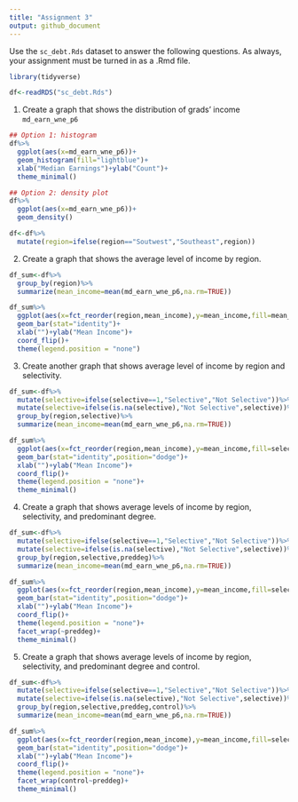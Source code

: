 ```yaml
---
title: "Assignment 3"
output: github_document
---
```


Use the `sc_debt.Rds` dataset to answer the following questions. As always, your assignment must be turned in as a .Rmd file. 


```r
library(tidyverse)
```

```r
df<-readRDS("sc_debt.Rds")
```


1. Create a graph that shows the distribution of grads' income `md_earn_wne_p6`

```r

## Option 1: histogram
df%>%
  ggplot(aes(x=md_earn_wne_p6))+
  geom_histogram(fill="lightblue")+
  xlab("Median Earnings")+ylab("Count")+
  theme_minimal()

## Option 2: density plot
df%>%
  ggplot(aes(x=md_earn_wne_p6))+
  geom_density()

```

```r
df<-df%>%
  mutate(region=ifelse(region=="Soutwest","Southeast",region))
```



2. Create a graph that shows the average level of income by region.

```r
df_sum<-df%>%
  group_by(region)%>%
  summarize(mean_income=mean(md_earn_wne_p6,na.rm=TRUE))

df_sum%>%
  ggplot(aes(x=fct_reorder(region,mean_income),y=mean_income,fill=mean_income))+
  geom_bar(stat="identity")+
  xlab("")+ylab("Mean Income")+
  coord_flip()+
  theme(legend.position = "none")
```


3. Create another graph that shows average level of income by region and selectivity. 


```r
df_sum<-df%>%
  mutate(selective=ifelse(selective==1,"Selective","Not Selective"))%>%
  mutate(selective=ifelse(is.na(selective),"Not Selective",selective))%>%
  group_by(region,selective)%>%
  summarize(mean_income=mean(md_earn_wne_p6,na.rm=TRUE))

df_sum%>%
  ggplot(aes(x=fct_reorder(region,mean_income),y=mean_income,fill=selective))+
  geom_bar(stat="identity",position="dodge")+
  xlab("")+ylab("Mean Income")+
  coord_flip()+
  theme(legend.position = "none")+
  theme_minimal()
```


4. Create a graph that shows average levels of income by region, selectivity, and predominant degree. 


```r
df_sum<-df%>%
  mutate(selective=ifelse(selective==1,"Selective","Not Selective"))%>%
  mutate(selective=ifelse(is.na(selective),"Not Selective",selective))%>%
  group_by(region,selective,preddeg)%>%
  summarize(mean_income=mean(md_earn_wne_p6,na.rm=TRUE))

df_sum%>%
  ggplot(aes(x=fct_reorder(region,mean_income),y=mean_income,fill=selective))+
  geom_bar(stat="identity",position="dodge")+
  xlab("")+ylab("Mean Income")+
  coord_flip()+
  theme(legend.position = "none")+
  facet_wrap(~preddeg)+
  theme_minimal()
```


5. Create a graph that shows average levels of income by region, selectivity, and predominant degree and control. 

```r
df_sum<-df%>%
  mutate(selective=ifelse(selective==1,"Selective","Not Selective"))%>%
  mutate(selective=ifelse(is.na(selective),"Not Selective",selective))%>%
  group_by(region,selective,preddeg,control)%>%
  summarize(mean_income=mean(md_earn_wne_p6,na.rm=TRUE))

df_sum%>%
  ggplot(aes(x=fct_reorder(region,mean_income),y=mean_income,fill=selective))+
  geom_bar(stat="identity",position="dodge")+
  xlab("")+ylab("Mean Income")+
  coord_flip()+
  theme(legend.position = "none")+
  facet_wrap(control~preddeg)+
  theme_minimal()
```
